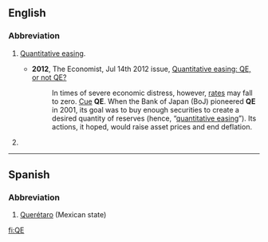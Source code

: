 {{also|q.e.|qe|që}}
==English==

===Abbreviation===
{{rfc-header|Abbreviation}}
{{head|en|abbreviation}}

# {{lb|en|finance}} [[quantitative easing|Quantitative easing]].
#* '''2012''', The Economist, Jul 14th 2012 issue, [http://www.economist.com/node/21558596 Quantitative easing: QE, or not QE?]
#*: In times of severe economic distress, however, [[interest rates|rates]] may fall to zero. [[cue|Cue]] '''QE'''. When the Bank of Japan (BoJ) pioneered '''QE''' in 2001, its goal was to buy enough securities to create a desired quantity of reserves (hence, “[[quantitative easing]]”). Its actions, it hoped, would raise asset prices and end deflation.
# {{lb|en|Canada|informal}} {{alternative form of|QEW|lang=en}}

----

==Spanish==

===Abbreviation===
{{rfc-header|Abbreviation}}
{{head|es|abbreviation}}

# [[Querétaro]] (Mexican state)

[[fi:QE]]